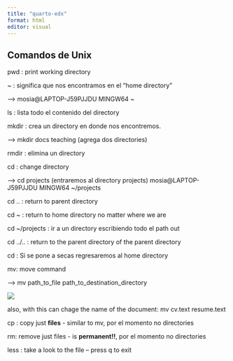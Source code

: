 ```yaml
---
title: "quarto-edx"
format: html
editor: visual
---
```


## Comandos de Unix

pwd : print working directory

\~ : significa que nos encontramos en el "home directory"

--\> mosia\@LAPTOP-J59PJJDU MINGW64 \~

ls : lista todo el contenido del directory

mkdir : crea un directory en donde nos encontremos.

--\> mkdir docs teaching (agrega dos directories)

rmdir : elimina un directory

cd : change directory

--\> cd projects (entraremos al directory projects) mosia\@LAPTOP-J59PJJDU MINGW64 \~/projects

cd .. : return to parent directory

cd \~ : return to home directory no matter where we are

cd \~/projects : ir a un directory escribiendo todo el path out

cd ../.. : return to the parent directory of the parent directory

cd : Si se pone a secas regresaremos al home directory

mv: move command

--\> mv path_to_file path_to_destination_directory

![](images/paste-5A0BBA51.png)

also, with this can chage the name of the document: mv cv.text resume.text

cp : copy just **files** - similar to mv, por el momento no directories

rm: remove just files - is **permanent!!**, por el momento no directories

less : take a look to the file -- press q to exit
